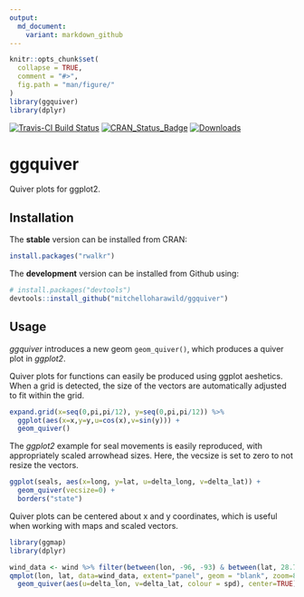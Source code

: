 ```yaml
---
output:
  md_document:
    variant: markdown_github
---
```


<!-- README.md is generated from README.Rmd. Please edit that file -->

```r
knitr::opts_chunk$set(
  collapse = TRUE,
  comment = "#>",
  fig.path = "man/figure/"
)
library(ggquiver)
library(dplyr)
```

[![Travis-CI Build Status](https://travis-ci.org/mitchelloharawild/ggquiver.svg?branch=master)](https://travis-ci.org/mitchelloharawild/ggquiver)
[![CRAN_Status_Badge](http://www.r-pkg.org/badges/version/ggquiver)](https://cran.r-project.org/package=ggquiver)
[![Downloads](http://cranlogs.r-pkg.org/badges/ggquiver?color=brightgreen)](https://cran.r-project.org/package=ggquiver)

# ggquiver

Quiver plots for ggplot2.

## Installation

The **stable** version can be installed from CRAN:

```r
install.packages("rwalkr")
```

The **development** version can be installed from Github using:

```r
# install.packages("devtools")
devtools::install_github("mitchelloharawild/ggquiver")
```

## Usage

*ggquiver* introduces a new geom `geom_quiver()`, which produces a quiver plot in *ggplot2*.

Quiver plots for functions can easily be produced using ggplot aeshetics. When a grid is detected, the size of the vectors are automatically adjusted to fit within the grid.

```r
expand.grid(x=seq(0,pi,pi/12), y=seq(0,pi,pi/12)) %>%
  ggplot(aes(x=x,y=y,u=cos(x),v=sin(y))) +
  geom_quiver()
```

The *ggplot2* example for seal movements is easily reproduced, with appropriately scaled arrowhead sizes. Here, the vecsize is set to zero to not resize the vectors.

```r
ggplot(seals, aes(x=long, y=lat, u=delta_long, v=delta_lat)) + 
  geom_quiver(vecsize=0) + 
  borders("state")
```

Quiver plots can be centered about x and y coordinates, which is useful when working with maps and scaled vectors.

```r
library(ggmap)
library(dplyr)

wind_data <- wind %>% filter(between(lon, -96, -93) & between(lat, 28.7, 30))
qmplot(lon, lat, data=wind_data, extent="panel", geom = "blank", zoom=8, maptype = "toner-lite") + 
  geom_quiver(aes(u=delta_lon, v=delta_lat, colour = spd), center=TRUE)
```


